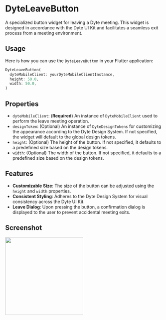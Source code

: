 # DyteLeaveButton

A specialized button widget for leaving a Dyte meeting. This widget is designed in accordance with the Dyte UI Kit and facilitates a seamless exit process from a meeting environment.

## Usage

Here is how you can use the `DyteLeaveButton` in your Flutter application:

```dart
DyteLeaveButton(
  dyteMobileClient: yourDyteMobileClientInstance,
  height: 50.0,
  width: 50.0,
)
```

## Properties

- `dyteMobileClient`: (**Required**) An instance of `DyteMobileClient` used to perform the leave meeting operation.
- `designToken`: (Optional) An instance of `DyteDesignTokens` for customizing the appearance according to the Dyte Design System. If not specified, the widget will default to the global design tokens.
- `height`: (Optional) The height of the button. If not specified, it defaults to a predefined size based on the design tokens.
- `width`: (Optional) The width of the button. If not specified, it defaults to a predefined size based on the design tokens.

## Features

- **Customizable Size**: The size of the button can be adjusted using the `height` and `width` properties.
- **Consistent Styling**: Adheres to the Dyte Design System for visual consistency across the Dyte UI Kit.
- **Leave Dialog**: Upon pressing the button, a confirmation dialog is displayed to the user to prevent accidental meeting exits.

## Screenshot

<img src="/static/mobile/flutter/flutter-leave-meeting.png" width="250px" />
